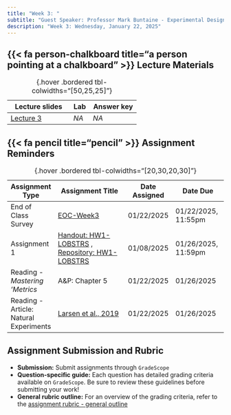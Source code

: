 ```yaml
---
title: "Week 3: "
subtitle: "Guest Speaker: Professor Mark Buntaine - Experimental Design"
description: "Week 3: Wednesday, January 22, 2025"
---
```



## {{< fa person-chalkboard title="a person pointing at a chalkboard" >}} Lecture Materials {#lecture-materials}

| Lecture slides | Lab | Answer key |
|----------------|-----|------------|
| [Lecture 3](https://drive.google.com/file/d/1OZElgGhjne2zdn6MYrk63eYG9DSE69xo/view?usp=drive_link){target="_blank"} | *NA* | *NA* |

: {.hover .bordered tbl-colwidths="[50,25,25]"} 


## {{< fa pencil title="pencil" >}} Assignment Reminders {#assignment-reminders}

| Assignment Type | Assignment Title                              | Date Assigned  | Date Due                   |
|-----------------|-----------------------------------------------|----------------|----------------------------|
| End of Class Survey | [EOC-Week3](https://forms.gle/iSmTnJEE2iTk8QCL8){target="_blank"} | 01/22/2025 | 01/22/2025, 11:55pm |
| Assignment 1 | [Handout: HW1-LOBSTRS](https://garberadamc.github.io/project-site/hw1-lobstrs-eds241){target="_blank"} , [Repository: HW1-LOBSTRS](https://github.com/garberadamc/HW1-LOBSTRS-EDS241.git){target="_blank"} | 01/08/2025 | 01/26/2025, 11:59pm |
| Reading - *Mastering 'Metrics*  | A&P: Chapter 5  | 01/22/2025 | 01/26/2025 |
| Reading - Article: Natural Experiments | [Larsen et al., 2019](https://drive.google.com/file/d/1hFw2OrEzk8o9zDJr1Qx_AD4oUUAXeRpo/view?usp=drive_link){target="_blank"} | 01/22/2025 | 01/26/2025 |

: {.hover .bordered tbl-colwidths="[20,30,20,30]"} 

::: {.callout-tip}
# Assignment Submission and Rubric

- **Submission:** Submit assignments through `GradeScope`
- **Question-specific guide:** Each question has detailed grading criteria available on `GradeScope`. Be sure to review these guidelines before submitting your work!
- **General rubric outline:** For an overview of the grading criteria, refer to the [assignment rubric - general outline](https://docs.google.com/document/d/1JovgsTOiPCeUy5eehs9a4nPx5VoLlILV-1m_LBarmQU/edit?usp=sharing)
:::
